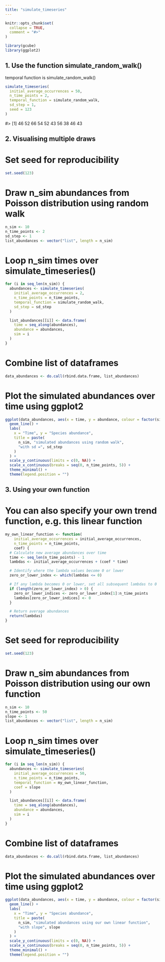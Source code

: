 ```yaml
---
title: "simulate_timeseries"
---
```


```r
knitr::opts_chunk$set(
  collapse = TRUE,
  comment = "#>"
)
```

```r
library(gcube)
library(ggplot2)
```

## 1. Use the function simulate_random_walk()
temporal function is simulate_random_walk()

```r
simulate_timeseries(
  initial_average_occurrences = 50,
  n_time_points = 2,
  temporal_function = simulate_random_walk,
  sd_step = 1,
  seed = 123
)
```

#>  [1] 46 52 66 54 52 43 56 38 46 43

## 2. Visualising multiple draws
# Set seed for reproducibility

```r
set.seed(123)
```


# Draw n_sim abundances from Poisson distribution using random walk
```r
n_sim <- 10
n_time_points <- 2
sd_step <- 1
list_abundances <- vector("list", length = n_sim)

```


# Loop n_sim times over simulate_timeseries()
```r
for (i in seq_len(n_sim)) {
  abundances <- simulate_timeseries(
    initial_average_occurrences = 2,
    n_time_points = n_time_points,
    temporal_function = simulate_random_walk,
    sd_step = sd_step
  )

  list_abundances[[i]] <- data.frame(
    time = seq_along(abundances),
    abundance = abundances,
    sim = i
  )
}
```


# Combine list of dataframes
```r
data_abundances <- do.call(rbind.data.frame, list_abundances)

```

# Plot the simulated abundances over time using ggplot2
```r
ggplot(data_abundances, aes(x = time, y = abundance, colour = factor(sim))) +
  geom_line() +
  labs(
    x = "Time", y = "Species abundance",
    title = paste(
      n_sim, "simulated abundances using random walk",
      "with sd =", sd_step
    )
  ) +
  scale_y_continuous(limits = c(0, NA)) +
  scale_x_continuous(breaks = seq(0, n_time_points, 5)) +
  theme_minimal() +
  theme(legend.position = "")
```



## 3. Using your own function
# You can also specify your own trend function, e.g. this linear function
```r
my_own_linear_function <- function(
    initial_average_occurrences = initial_average_occurrences,
    n_time_points = n_time_points,
    coef) {
  # Calculate new average abundances over time
  time <- seq_len(n_time_points) - 1
  lambdas <- initial_average_occurrences + (coef * time)

  # Identify where the lambda values become 0 or lower
  zero_or_lower_index <- which(lambdas <= 0)

  # If any lambda becomes 0 or lower, set all subsequent lambdas to 0
  if (length(zero_or_lower_index) > 0) {
    zero_or_lower_indices <- zero_or_lower_index[1]:n_time_points
    lambdas[zero_or_lower_indices] <- 0
  }

  # Return average abundances
  return(lambdas)
}

```

# Set seed for reproducibility
```r
set.seed(123)
```


# Draw n_sim abundances from Poisson distribution using our own function
```r
n_sim <- 10
n_time_points <- 50
slope <- 1
list_abundances <- vector("list", length = n_sim)

```

# Loop n_sim times over simulate_timeseries()
```r
for (i in seq_len(n_sim)) {
  abundances <- simulate_timeseries(
    initial_average_occurrences = 50,
    n_time_points = n_time_points,
    temporal_function = my_own_linear_function,
    coef = slope
  )

  list_abundances[[i]] <- data.frame(
    time = seq_along(abundances),
    abundance = abundances,
    sim = i
  )
}
```


# Combine list of dataframes
```r
data_abundances <- do.call(rbind.data.frame, list_abundances)

```

# Plot the simulated abundances over time using ggplot2
```r
ggplot(data_abundances, aes(x = time, y = abundance, colour = factor(sim))) +
  geom_line() +
  labs(
    x = "Time", y = "Species abundance",
    title = paste(
      n_sim, "simulated abundances using our own linear function",
      "with slope", slope
    )
  ) +
  scale_y_continuous(limits = c(0, NA)) +
  scale_x_continuous(breaks = seq(0, n_time_points, 5)) +
  theme_minimal() +
  theme(legend.position = "")
```


